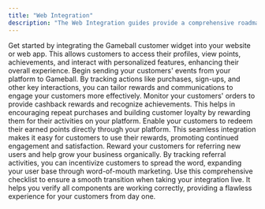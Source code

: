 ```yaml
---
title: "Web Integration"
description: "The Web Integration guides provide a comprehensive roadmap to seamlessly integrate Gameball with your website or web application. By following these step-by-step instructions, you can enhance user engagement, reward customer loyalty, and drive business growth directly through your platform."
---
```



<CardGroup cols={2}>
  <Card title="Initialize Gameball Customer Widget" icon="puzzle-piece" href="/installation-guide/web/initialize-widget">
    Get started by integrating the Gameball customer widget into your website or web app. This allows customers to access their profiles, view points, achievements, and interact with personalized features, enhancing their overall experience.
  </Card>

  <Card title="Track Customer Events" icon="chart-line" href="/installation-guide/web/track-events">
    Begin sending your customers' events from your platform to Gameball. By tracking actions like purchases, sign-ups, and other key interactions, you can tailor rewards and communications to engage your customers more effectively.
  </Card>

  <Card title="Track Orders & Cashback Reward" icon="shopping-cart" href="/installation-guide/web/track-orders">
    Monitor your customers' orders to provide cashback rewards and recognize achievements. This helps in encouraging repeat purchases and building customer loyalty by rewarding them for their activities on your platform.
  </Card>

  <Card title="Integrate Redemption" icon="gift" href="/installation-guide/web/integrate-redemption">
    Enable your customers to redeem their earned points directly through your platform. This seamless integration makes it easy for customers to use their rewards, promoting continued engagement and satisfaction.
  </Card>

  <Card title="Track Referrals" icon="users" href="/installation-guide/web/track-referrals">
    Reward your customers for referring new users and help grow your business organically. By tracking referral activities, you can incentivize customers to spread the word, expanding your user base through word-of-mouth marketing.
  </Card>

  <Card title="Go-Live Checklist" icon="check-circle" href="/installation-guide/web/go-live-checklist">
    Use this comprehensive checklist to ensure a smooth transition when taking your integration live. It helps you verify all components are working correctly, providing a flawless experience for your customers from day one.
  </Card>
</CardGroup>
